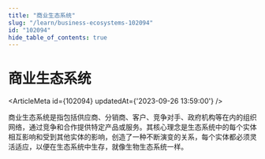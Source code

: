 ```yaml
---
title: "商业生态系统"
slug: "/learn/business-ecosystems-102094"
id: "102094"
hide_table_of_contents: true
---
```



# 商业生态系统

<ArticleMeta id={102094} updatedAt={'2023-09-26 13:59:00'} />
<div className='border-solid border-b border-t-0 my-4 border-[var(--ifm-color-gray-300)]' />

商业生态系统是指包括供应商、分销商、客户、竞争对手、政府机构等在内的组织网络，通过竞争和合作提供特定产品或服务。其核心理念是生态系统中的每个实体相互影响和受到其他实体的影响，创造了一种不断演变的关系，每个实体都必须灵活适应，以便在生态系统中生存，就像生物生态系统一样。
